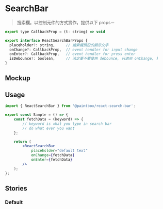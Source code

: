 

<Meta title="React/Form/SearchBar" />

# SearchBar

> 搜索欄。以控制元件的方式實作，提供以下 props－

```javascript
export type CallbackProp = (t: string) => void

export interface ReactSearchBarProps {
  placeholder?: string,     // 搜索欄預設的顯示文字
  onChange?: CallbackProp,  // event handler for input change
  onEnter?: CallbackProp,   // event handler for press enter
  isDebounce?: boolean,     // 決定要不要使用 debounce, 只適用 onChange, 預設為 true
}
```
## Mockup

## Usage

```jsx
import { ReactSearchBar } from '@paintbox/react-search-bar';

export const Sample = () => {
    const fetchData = (keyword) => {
        // keyword is what you type in search bar
        // do what ever you want
    };

    return (
        <ReactSearchBar
            placeholder="default text"
            onChange={fetchData}
            onEnter={fetchData}
        />
    );
};

```
## Stories

### Default

<Canvas>
    <Story name="Default">
        <SearchBarSample />
    </Story>
</Canvas>
